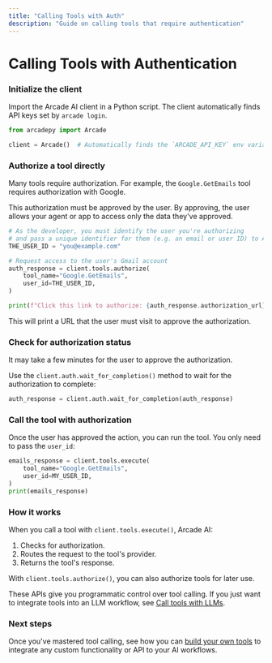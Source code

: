 ```yaml
---
title: "Calling Tools with Auth"
description: "Guide on calling tools that require authentication"
---
```


# Calling Tools with Authentication


<Steps>

### Initialize the client

Import the Arcade AI client in a Python script. The client automatically finds API keys set by `arcade login`.

```python
from arcadepy import Arcade

client = Arcade()  # Automatically finds the `ARCADE_API_KEY` env variable
```

### Authorize a tool directly

Many tools require authorization. For example, the `Google.GetEmails` tool requires authorization with Google.

This authorization must be approved by the user. By approving, the user allows your agent or app to access only the data they've approved.

```python
# As the developer, you must identify the user you're authorizing
# and pass a unique identifier for them (e.g. an email or user ID) to Arcade:
THE_USER_ID = "you@example.com"

# Request access to the user's Gmail account
auth_response = client.tools.authorize(
    tool_name="Google.GetEmails",
    user_id=THE_USER_ID,
)

print(f"Click this link to authorize: {auth_response.authorization_url}")
```

This will print a URL that the user must visit to approve the authorization.

### Check for authorization status

It may take a few minutes for the user to approve the authorization.

Use the `client.auth.wait_for_completion()` method to wait for the authorization to complete:

```python
auth_response = client.auth.wait_for_completion(auth_response)
```

### Call the tool with authorization

Once the user has approved the action, you can run the tool. You only need to pass the `user_id`:

```python
emails_response = client.tools.execute(
    tool_name="Google.GetEmails",
    user_id=MY_USER_ID,
)
print(emails_response)
```

### How it works

When you call a tool with `client.tools.execute()`, Arcade AI:

1. Checks for authorization.
2. Routes the request to the tool's provider.
3. Returns the tool's response.

With `client.tools.authorize()`, you can also authorize tools for later use.

These APIs give you programmatic control over tool calling. If you just want to integrate tools into an LLM workflow, see [Call tools with LLMs](/home/use-tools/call-tools-with-llms).

</Steps>

### Next steps

Once you've mastered tool calling, see how you can [build your own tools](/home/build-tools/create-a-toolkit) to integrate any custom functionality or API to your AI workflows.
